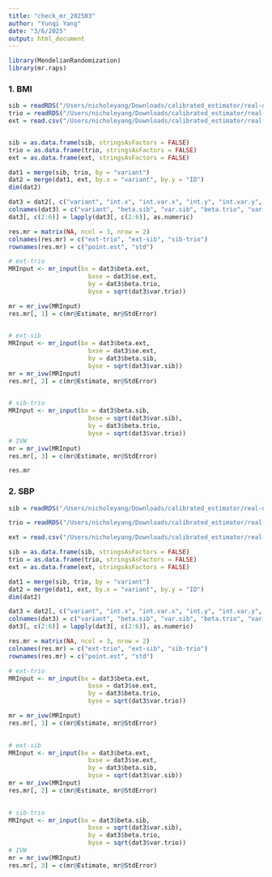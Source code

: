 ```yaml
---
title: "check_mr_202503"
author: "Yunqi Yang"
date: "3/6/2025"
output: html_document
---
```


```r
library(MendelianRandomization)
library(mr.raps)
```

### 1. BMI
```r
sib = readRDS("/Users/nicholeyang/Downloads/calibrated_estimator/real-data-analysis/result/sib_calibration_bmi.rds")
trio = readRDS("/Users/nicholeyang/Downloads/calibrated_estimator/real-data-analysis/result/trio_calibration_bmi.rds")
ext = read.csv("/Users/nicholeyang/Downloads/calibrated_estimator/real-data-analysis/gwas_bmi.linear", sep = "\t")


sib = as.data.frame(sib, stringsAsFactors = FALSE)
trio = as.data.frame(trio, stringsAsFactors = FALSE)
ext = as.data.frame(ext, stringsAsFactors = FALSE)
```


```r
dat1 = merge(sib, trio, by = "variant")
dat2 = merge(dat1, ext, by.x = "variant", by.y = "ID")
dim(dat2)

dat3 = dat2[, c("variant", "int.x", "int.var.x", "int.y", "int.var.y", "BETA","SE")]
colnames(dat3) = c("variant", "beta.sib", "var.sib", "beta.trio", "var.trio", "beta.ext","se.ext")
dat3[, c(2:6)] = lapply(dat3[, c(2:6)], as.numeric)
```

```r
res.mr = matrix(NA, ncol = 3, nrow = 2)
colnames(res.mr) = c("ext-trio", "ext-sib", "sib-trio")
rownames(res.mr) = c("point.est", "std")

# ext-trio
MRInput <- mr_input(bx = dat3$beta.ext,
                      bxse = dat3$se.ext,
                      by = dat3$beta.trio,
                      byse = sqrt(dat3$var.trio))

mr = mr_ivw(MRInput)
res.mr[, 1] = c(mr@Estimate, mr@StdError)
  

# ext-sib
MRInput <- mr_input(bx = dat3$beta.ext,
                      bxse = dat3$se.ext,
                      by = dat3$beta.sib,
                      byse = sqrt(dat3$var.sib))
mr = mr_ivw(MRInput)
res.mr[, 2] = c(mr@Estimate, mr@StdError)
  

# sib-trio
MRInput <- mr_input(bx = dat3$beta.sib,
                      bxse = sqrt(dat3$var.sib),
                      by = dat3$beta.trio,
                      byse = sqrt(dat3$var.trio))
# IVW
mr = mr_ivw(MRInput)
res.mr[, 3] = c(mr@Estimate, mr@StdError)
```

```r
res.mr
```

### 2. SBP
```r
sib = readRDS("/Users/nicholeyang/Downloads/calibrated_estimator/real-data-analysis/result/sib_calibration_sbp.rds")

trio = readRDS("/Users/nicholeyang/Downloads/calibrated_estimator/real-data-analysis/result/trio_calibration_sbp.rds")

ext = read.csv("/Users/nicholeyang/Downloads/calibrated_estimator/real-data-analysis/gwas_sbp.linear", sep = "\t")

sib = as.data.frame(sib, stringsAsFactors = FALSE)
trio = as.data.frame(trio, stringsAsFactors = FALSE)
ext = as.data.frame(ext, stringsAsFactors = FALSE)
```

```r
dat1 = merge(sib, trio, by = "variant")
dat2 = merge(dat1, ext, by.x = "variant", by.y = "ID")
dim(dat2)

dat3 = dat2[, c("variant", "int.x", "int.var.x", "int.y", "int.var.y", "BETA","SE")]
colnames(dat3) = c("variant", "beta.sib", "var.sib", "beta.trio", "var.trio", "beta.ext","se.ext")
dat3[, c(2:6)] = lapply(dat3[, c(2:6)], as.numeric)
```

```r
res.mr = matrix(NA, ncol = 3, nrow = 2)
colnames(res.mr) = c("ext-trio", "ext-sib", "sib-trio")
rownames(res.mr) = c("point.est", "std")

# ext-trio
MRInput <- mr_input(bx = dat3$beta.ext,
                      bxse = dat3$se.ext,
                      by = dat3$beta.trio,
                      byse = sqrt(dat3$var.trio))

mr = mr_ivw(MRInput)
res.mr[, 1] = c(mr@Estimate, mr@StdError)
  

# ext-sib
MRInput <- mr_input(bx = dat3$beta.ext,
                      bxse = dat3$se.ext,
                      by = dat3$beta.sib,
                      byse = sqrt(dat3$var.sib))
mr = mr_ivw(MRInput)
res.mr[, 2] = c(mr@Estimate, mr@StdError)
  

# sib-trio
MRInput <- mr_input(bx = dat3$beta.sib,
                      bxse = sqrt(dat3$var.sib),
                      by = dat3$beta.trio,
                      byse = sqrt(dat3$var.trio))
# IVW
mr = mr_ivw(MRInput)
res.mr[, 3] = c(mr@Estimate, mr@StdError)
```
